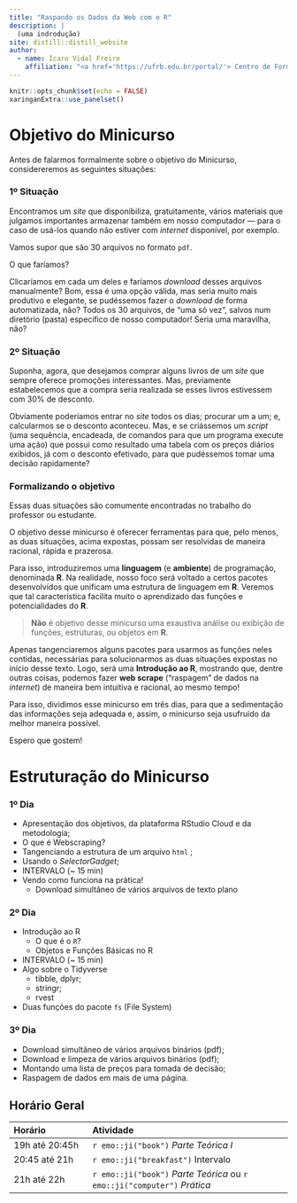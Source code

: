 ```yaml
---
title: "Raspando os Dados da Web com o R"
description: |
  (uma indrodução)
site: distill::distill_website
author:
  - name: Ícaro Vidal Freire
    affiliation: "<a href='https://ufrb.edu.br/portal/'> Centro de Formação de Professores</a>, UFRB, Amargosa"
---
```


```r
knitr::opts_chunk$set(echo = FALSE)
xaringanExtra::use_panelset()
```

# Objetivo do Minicurso

Antes de falarmos formalmente sobre o objetivo do Minicurso, considereremos as 
seguintes situações:

::: {.panelset}
::: {.panel}
### 1º Situação

Encontramos um *site* que disponibiliza, gratuitamente, vários materiais que
julgamos importantes armazenar também em nosso computador --- para o caso de 
usá-los quando não estiver com *internet* disponível, por exemplo.

Vamos supor que são 30 arquivos no formato `pdf`.

O que faríamos?

Clicaríamos em cada um deles e faríamos *download* desses arquivos manualmente?
Bom, essa é uma opção válida, mas seria muito mais produtivo e elegante, se 
pudéssemos fazer o *download* de forma automatizada, não?
Todos os 30 arquivos, de "uma só vez", salvos num diretório (pasta) específico 
de nosso computador!
Seria uma maravilha, não?

:::
::: {.panel}
### 2º Situação

Suponha, agora, que desejamos comprar alguns livros de um *site* que sempre 
oferece promoções interessantes.
Mas, previamente estabelecemos que a compra seria realizada se esses livros 
estivessem com 30% de desconto.

Obviamente poderíamos entrar no *site* todos os dias; procurar um a um; e, 
calcularmos se o desconto aconteceu.
Mas, e se criássemos um *script* (uma sequência, encadeada, de comandos para que 
um programa execute uma ação) que possui como resultado uma tabela com os preços
diários exibidos, já com o desconto efetivado, para que pudéssemos tomar uma 
decisão rapidamente?

::: 
:::

### Formalizando o objetivo

Essas duas situações são comumente encontradas no trabalho do professor ou 
estudante.

O objetivo desse minicurso é oferecer ferramentas para que, pelo menos, as duas
situações, acima expostas, possam ser resolvidas de maneira racional, rápida
e prazerosa.

Para isso, introduziremos uma **linguagem** (e **ambiente**) de programação, 
denominada **R**. 
Na realidade, nosso foco será voltado a certos pacotes desenvolvidos que 
unificam uma estrutura de linguagem em **R**.
Veremos que tal característica facilita muito o aprendizado das funções e 
potencialidades do **R**.

> **Não** é objetivo desse minicurso uma exaustiva análise ou exibição de 
funções, estruturas, ou objetos em **R**.

Apenas tangenciaremos alguns pacotes para usarmos as funções neles contidas, 
necessárias para solucionarmos as duas situações expostas no início desse texto.
Logo, será uma **Introdução ao R**, mostrando que, dentre outras coisas, podemos
fazer **web scrape** ("raspagem" de dados na *internet*) de maneira bem intuitiva
e racional, ao mesmo tempo!

Para isso, dividimos esse minicurso em três dias, para que a sedimentação das 
informações seja adequada e, assim, o minicurso seja usufruído da melhor maneira
possível.

Espero que gostem! 

# Estruturação do Minicurso

::: {.panelset}
::: {.panel}
### 1º Dia
  
  - Apresentação dos objetivos, da plataforma RStudio Cloud e da metodologia;
  - O que é Webscraping?
  - Tangenciando a estrutura de um arquivo `html` ;
  - Usando o *SelectorGadget*;
  - INTERVALO (~ 15 min)
  - Vendo como funciona na prática!
    + Download simultâneo de vários arquivos de texto plano

:::

::: {.panel}
### 2º Dia
  
  - Introdução ao R
    + O que é o `R`?
    + Objetos e Funções Básicas no R
  - INTERVALO (~ 15 min)
  - Algo sobre o Tidyverse
    + tibble, dplyr;
    + stringr;
    + rvest
  - Duas funções do pacote `fs` (File System)
:::

::: {.panel}  
### 3º Dia
  - Download simultâneo de vários arquivos binários (pdf);
  - Download e limpeza de vários arquivos binários (pdf);
  - Montando uma lista de preços para tomada de decisão;
  - Raspagem de dados em mais de uma página.

:::
:::

## Horário Geral

| Horário         | Atividade                             |
| :-------------- | :------------------------------------ |
| 19h até 20:45h  | `r emo::ji("book")` _Parte Teórica I_ |
| 20:45 até 21h   | `r emo::ji("breakfast")` Intervalo    |
| 21h até 22h     | `r emo::ji("book")` _Parte Teórica_ ou `r emo::ji("computer")` _Prática_ |
